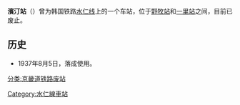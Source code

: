 {{NoteTA |G1=Railway |G2=Transport}}{{unreferenced|time=2014-04-30T15:33:19+00:00}}
{{朝鮮半島車站資訊
|公司色 = black
|文字色 = 
|站名 = 濱汀站
|圖片 = 
|pxl = 
|圖片說明 = 
|前一站 = [[野牧站|野牧]] 
|前一站距離 = 1.4
|後一站距離 = 4.9
|後一站 = [[漢陽大學站_(京畿道)|一里]] 
|諺文 = 빈정역
|朝鮮漢字 = 濱汀驛
|文觀部式 = Binjeong yeok
|馬-賴式 = 
|副站名 = 
|車站編號 = 
|停站路線數 = 
|所屬公司 = [[朝鲜总督府铁道局|朝鲜总督府铁道局]]
|所屬路線 = [[水仁线|水仁线]]
|距離 = 15.1
|起點站 = [[水原站_(韓國)|水原]]
|所在地 =[[京畿道|京畿道]][[华城市|华城市]]
|車站構造 = 地面车站
|月台配置 = 
|啟用年月日 = 1937年8月5日
|廢站年月日 = 
|上下車人次 = 
|統計年度 = 
|轉車 = 
|備註 = 
|全寬備註 = 
}}

'''濱汀站'''（{{kor|諺=빈정역|漢=濱汀驛|羅=Binjeong yeok|f=y}}）曾为韩国铁路[[水仁线|水仁线]]上的一个车站，位于[[野牧站|野牧站]]和[[漢陽大學站_(京畿道)|一里站]]之间，目前已废止。

== 历史 ==
*1937年8月5日，落成使用。

{{水仁线}}

[[分类:京畿道铁路废站|分类:京畿道铁路废站]]
[[Category:水仁線車站|Category:水仁線車站]]